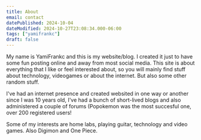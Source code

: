 ```yaml
---
title: About
email: contact
datePublished: 2024-10-04
dateModified: 2024-10-27T23:08:34.000-06:00
tags: ["yamifrankc"]
draft: false
---
```


My name is YamiFrankc and this is my website/blog.  I created it just to have some fun posting online and away from most social media. 
This site is about everything that I like or feel interested about, so you will mainly find stuff about technology, videogames or about the internet. But also some other random stuff.

I've had an internet presence and created websited in one way or another since I was 10 years old, I've had a bunch of short-lived blogs and also administered a couple of forums (Popokemon was the most succesful one, over 200 registered users!

Some of my interests are home labs, playing guitar, technology and video games. Also Digimon and One Piece.